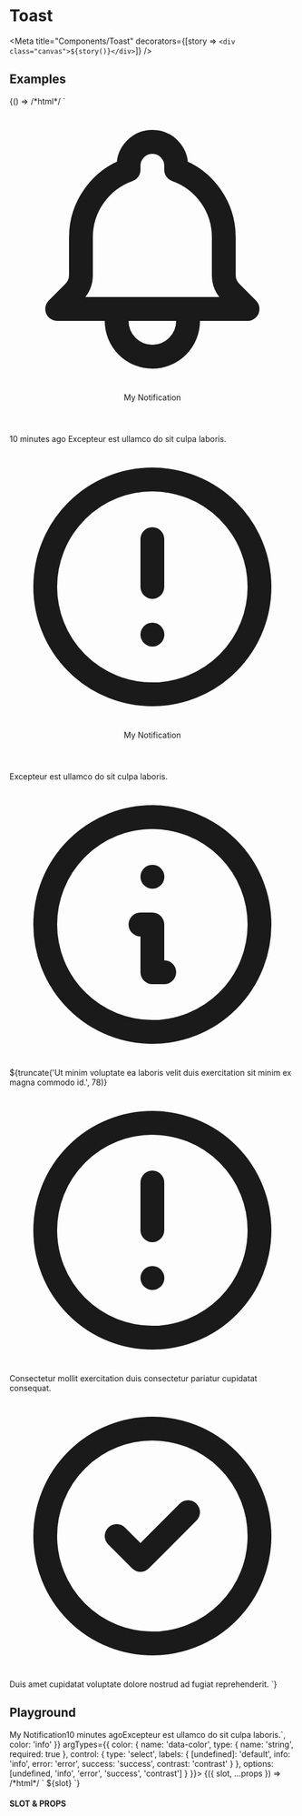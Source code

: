 
# Toast

<Meta title="Components/Toast" decorators={[story => `<div class="canvas">${story()}</div>`]} />


## Examples

<Canvas withToolbar={true}>
  <Story name="Examples">
    {() => /*html*/ `
      <ui-toast data-fixed>
        <i slot="icon">
          <svg class="w-5 h-5" fill="none" stroke="currentColor" viewBox="0 0 24 24" xmlns="http://www.w3.org/2000/svg">
            <path
              stroke-linecap="round"
              stroke-linejoin="round"
              stroke-width="2"
              d="M15 17h5l-1.405-1.405A2.032 2.032 0 0118 14.158V11a6.002 6.002 0 00-4-5.659V5a2 2 0 10-4 0v.341C7.67 6.165 6 8.388 6 11v3.159c0 .538-.214 1.055-.595 1.436L4 17h5m6 0v1a3 3 0 11-6 0v-1m6 0H9"
            />
          </svg>
        </i>
        <header slot="header">My Notification</header>
        <span slot="meta">10 minutes ago</span>
        Excepteur est ullamco do sit culpa laboris.
      </ui-toast>
      <ui-toast data-color="contrast" data-fixed>
        <i slot="icon">
          <svg class="w-6 h-6 text-green-700" fill="none" stroke="currentColor" viewBox="0 0 24 24" xmlns="http://www.w3.org/2000/svg">
            <path
              stroke-linecap="round"
              stroke-linejoin="round"
              stroke-width="2"
              d="M12 8v4m0 4h.01M21 12a9 9 0 11-18 0 9 9 0 0118 0z"
            />
          </svg>
        </i>
        <header slot="header">My Notification</header>
        Excepteur est ullamco do sit culpa laboris.
      </ui-toast>
      <ui-toast data-color="info" data-fixed>
        <i slot="icon">
          <svg class="w-8 h-8 flex-none" fill="none" stroke="currentColor" viewBox="0 0 24 24" xmlns="http://www.w3.org/2000/svg">
            <path
              stroke-linecap="round"
              stroke-linejoin="round"
              stroke-width="2"
              d="M13 16h-1v-4h-1m1-4h.01M21 12a9 9 0 11-18 0 9 9 0 0118 0z"
            />
          </svg>
        </i>
        ${truncate('Ut minim voluptate ea laboris velit duis exercitation sit minim ex magna commodo id.', 78)}
      </ui-toast>
      <ui-toast data-color="success" data-fixed>
        <i slot="icon">
          <svg class="w-8 h-8 flex-none" fill="none" stroke="currentColor" viewBox="0 0 24 24" xmlns="http://www.w3.org/2000/svg">
            <path
              stroke-linecap="round"
              stroke-linejoin="round"
              stroke-width="2"
              d="M12 8v4m0 4h.01M21 12a9 9 0 11-18 0 9 9 0 0118 0z"
            />
          </svg>
        </i>
        Consectetur mollit exercitation duis consectetur pariatur cupidatat consequat.
      </ui-toast>
      <ui-toast data-color="error" data-fixed>
        <i slot="icon">
          <svg class="w-8 h-8 flex-none" fill="none" stroke="currentColor" viewBox="0 0 24 24" xmlns="http://www.w3.org/2000/svg">
            <path
              stroke-linecap="round"
              stroke-linejoin="round"
              stroke-width="2"
              d="M9 12l2 2 4-4m6 2a9 9 0 11-18 0 9 9 0 0118 0z"
            />
          </svg>
        </i>
        Duis amet cupidatat voluptate dolore nostrud ad fugiat reprehenderit.
      </ui-toast>`}
  </Story>
</Canvas>

## Playground

<Canvas withToolbar={true}>
  <Story
    name="Playground"
    args={{
      slot: /*html*/ `<header slot="header">My Notification</header><span slot="meta">10 minutes ago</span>Excepteur est ullamco do sit culpa laboris.`,
      color: 'info'
    }}
    argTypes={{
      color: {
        name: 'data-color',
        type: { name: 'string', required: true },
        control: {
          type: 'select',
          labels: {
            [undefined]: 'default',
            info: 'info',
            error: 'error',
            success: 'success',
            contrast: 'contrast'
          }
        },
        options: [undefined, 'info', 'error', 'success', 'contrast']
      }
    }}>
    {({ slot, ...props }) => /*html*/ `
    <ui-toast ${props.color ? `data-color="${props.color}"` : ''} data-fixed>
      ${slot}
    </ui-toast>
  `}
  </Story>
</Canvas>

#### SLOT & PROPS

<ArgsTable story="Playground" />
